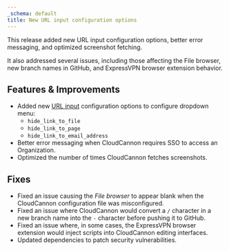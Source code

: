 ```yaml
---
_schema: default
title: New URL input configuration options
---
```

This release added new URL input configuration options, better error messaging, and optimized screenshot fetching.

It also addressed several issues, including those affecting the File browser, new branch names in GitHub, and ExpressVPN browser extension behavior.

## Features & Improvements

* Added new [URL input](/documentation/articles/url-inputs/) configuration options to configure dropdown menu:
  * `hide_link_to_file`
  * `hide_link_to_page`
  * `hide_link_to_email_address`
* Better error messaging when CloudCannon requires SSO to access an Organization.
* Optimized the number of times CloudCannon fetches screenshots.

## Fixes

* Fixed an issue causing the *File browser* to appear blank when the CloudCannon configuration file was misconfigured.
* Fixed an issue where CloudCannon would convert a `/` character in a new branch name into the `-` character before pushing it to GitHub.
* Fixed an issue where, in some cases, the ExpressVPN browser extension would inject scripts into CloudCannon editing interfaces.
* Updated dependencies to patch security vulnerabilities.